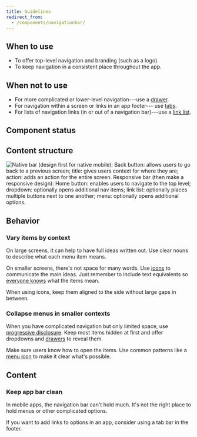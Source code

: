 ```yaml
---
title: Guidelines
redirect_from:
  - /components/navigationbar/
---
```


<ReactExample exampleId="NavigationBar-default" />

## When to use

- To offer top-level navigation and branding (such as a logo).
- To keep navigation in a consistent place throughout the app.

## When not to use

- For more complicated or lower-level navigation---use a [drawer](/components/overlay/drawer/).
- For navigation within a screen or links in an app footer--- use [tabs](/components/structure/tabs/).
- For lists of navigation links (in or out of a navigation bar)---use a [link list](/components/navigation/linklist/).

## Component status

<ComponentStatus component="NavigationBar" />

## Content structure

![Native bar (design first for native mobile): Back button: allows users to go back to a previous screen; title: gives users context for where they are; action: adds an action for the entire screen. Responsive bar (then make a responsive design): Home button: enables users to navigate to the top level; dropdown: optionally opens additional nav items; link list: optionally places multiple buttons next to one another; menu: optionally opens additional options.](fileId:4QJZqvBvRrLu6t9mwObCkA;nodeId:527%3A0)

## Behavior

### Vary items by context

On large screens, it can help to have full ideas written out.
Use clear nouns to describe what each menu item means.

<GuidelinesSideBySide>

<Do />

<Dont />

</GuidelinesSideBySide>

<ReactExample exampleId="NavigationBar-default" />

On smaller screens, there's not space for many words.
Use [icons](/components/visuals/icon/) to communicate the main ideas.
Just remember to include text equivalents
so [everyone knows](/foundation/accessibility/) what the items mean.

When using icons, keep them aligned to the side without large gaps in between.

<ReactExample exampleId="NavigationBar-icons" />

### Collapse menus in smaller contexts

When you have complicated navigation but only limited space,
use [progressive disclosure](/design-patterns/progressive-disclosure/).
Keep most items hidden at first
and offer dropdowns and [drawers](/components/overlay/drawer/) to reveal them.

Make sure users know how to open the items.
Use common patterns like a [menu icon](/foundation/icons/#menu-hamburger)
to make it clear what's possible.

<ReactExample exampleId="NavigationBar-menu" />

## Content

### Keep app bar clean

In mobile apps, the navigation bar can't hold much.
It's not the right place to hold menus or other complicated options.

If you want to add links to options in an app,
consider using a tab bar in the footer.
